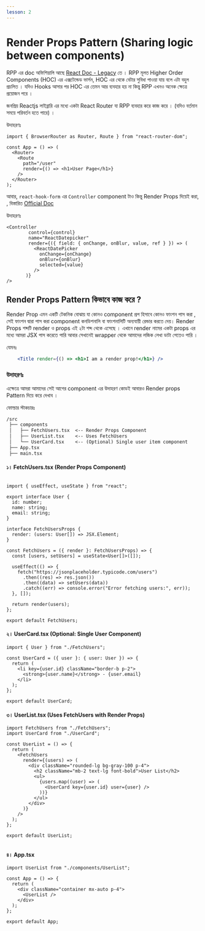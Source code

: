 ```yaml
---
lesson: 2
---
```


# Render Props Pattern (Sharing logic between components)

RPP  এর doc অফিশিয়ালি আছে    [React Doc - Legacy](https://legacy.reactjs.org/docs/render-props.html)   তে    । 
RPP মূলত   Higher Order Components (HOC)  এর এক্সটেন্ডেড ভার্সন, HOC এর থেকে বেটার সুবিধা  পাওয়া যায় বলে এটা বহুল প্রচলিত । যদিও Hooks  আসার পর  HOC এর তেমন আর ব্যবহার হয় না কিন্তু RPP এখনও অনেক ক্ষেত্রে প্রয়োজন পরে  । 


জনপ্রিয়  Reactjs  লাইব্রারি এর মধ্যে একটা React Router যা RPP  ব্যবহার করে কাজ করে ।  (যদিও বর্তমান সময়ে পরিবর্তন হতে পারে)  । 

উদাহরণঃ 

```tsx
import { BrowserRouter as Router, Route } from "react-router-dom";

const App = () => (
  <Router>
    <Route
      path="/user"
      render={() => <h1>User Page</h1>}
    />
  </Router>
);

```
 
আবার, `react-hook-form`  এর  `Controller` component টাও কিন্তু Render Props দিয়েই করা,  , বিস্তারিত [Official Doc](https://react-hook-form.com/docs/usecontroller/controller)

উদাহরণঃ 

```tsx 
<Controller
        control={control}
        name="ReactDatepicker"
        render={({ field: { onChange, onBlur, value, ref } }) => (
          <ReactDatePicker
            onChange={onChange} 
            onBlur={onBlur} 
            selected={value}
          />
       )}
/>
```

##  Render Props Pattern  কিভাবে কাজ করে ? 
Render Prop  এমন একটি টেকনিক  বোঝায় যা কোনও component  প্রপ হিসাবে কোনও ফাংশন পাস করা , সেই ফাংশন দ্বারা পাস করা component কনডিশনালি বা ফাংশনালিটি অন্যযায়ী  রেন্ডার করতে দেয়। 
Render Props  শব্দটি  render ও props  এই ২টা শব্দ থেকে এসেছে । এখানে  render নামের একটা  props এর মধ্যে আমরা JSX পাস করেতে পারি আবার সেখানেই wrapper  থেকে আমাদের লজিক লেখা ডাটা পেতেও পারি । 

যেমনঃ 
```jsx
    <Title render={() => <h1>I am a render prop!</h1>} />
```


 ### উদাহরণঃ 
 এক্ষেত্রে আমরা আমাদের সেই আগের component  এর উদাহরণ কোডই আবারও  Render props  Pattern দিয়ে করে দেখাব । 

ফোল্ডার স্টাকচারঃ 
```md 
/src
 ├── components
 │   ├── FetchUsers.tsx  <-- Render Props Component
 │   ├── UserList.tsx    <-- Uses FetchUsers
 │   └── UserCard.tsx    <-- (Optional) Single user item component
 ├── App.tsx
 ├── main.tsx

```


#### ১। FetchUsers.tsx (Render Props Component)

```tsx

import { useEffect, useState } from "react";

export interface User {
  id: number;
  name: string;
  email: string;
}

interface FetchUsersProps {
  render: (users: User[]) => JSX.Element;
}

const FetchUsers = ({ render }: FetchUsersProps) => {
  const [users, setUsers] = useState<User[]>([]);

  useEffect(() => {
    fetch("https://jsonplaceholder.typicode.com/users")
      .then((res) => res.json())
      .then((data) => setUsers(data))
      .catch((err) => console.error("Error fetching users:", err));
  }, []);

  return render(users);
};

export default FetchUsers;

```

#### ২। UserCard.tsx (Optional: Single User Component)
```tsx
import { User } from "./FetchUsers";

const UserCard = ({ user }: { user: User }) => {
  return (
    <li key={user.id} className="border-b p-2">
      <strong>{user.name}</strong> - {user.email}
    </li>
  );
};

export default UserCard;

```

#### ৩। UserList.tsx (Uses FetchUsers with Render Props) 

```tsx 
import FetchUsers from "./FetchUsers";
import UserCard from "./UserCard";

const UserList = () => {
  return (
    <FetchUsers
      render={(users) => (
        <div className="rounded-lg bg-gray-100 p-4">
          <h2 className="mb-2 text-lg font-bold">User List</h2>
          <ul>
            {users.map((user) => (
              <UserCard key={user.id} user={user} />
            ))}
          </ul>
        </div>
      )}
    />
  );
};

export default UserList;


```

#### ৪।  App.tsx 
````tsx 
import UserList from "./components/UserList";

const App = () => {
  return (
    <div className="container mx-auto p-4">
      <UserList />
    </div>
  );
};

export default App;

````



